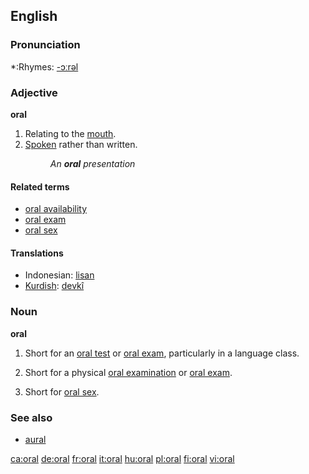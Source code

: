 ==English==

===Pronunciation===
*:Rhymes: [[Rhymes:English:-ɔːrəl|-ɔːrəl]]

===Adjective===
'''oral'''

# Relating to the [[mouth]].
# [[spoken|Spoken]] rather than written.
#:''An '''oral''' presentation''

====Related terms====
*[[oral availability]]
*[[oral exam]]
*[[oral sex]]

====Translations====
*Indonesian: [[lisan]]
*[[Kurdish]]: [[devkî]]

===Noun===
'''oral'''

# {{countable}} Short for an [[oral test]] or [[oral exam]], particularly in a language class.
# {{countable}} Short for a physical [[oral examination]] or [[oral exam]].
# {{uncountable}} Short for [[oral sex]].

===See also===
*[[aural]]

[[ca:oral]]
[[de:oral]]
[[fr:oral]]
[[it:oral]]
[[hu:oral]]
[[pl:oral]]
[[fi:oral]]
[[vi:oral]]